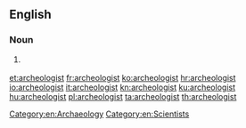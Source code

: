 ==English==

===Noun===
{{en-noun}}

# {{chiefly|US}} {{alternative spelling of|archaeologist}}

[[Category:en:Archaeology]]
[[Category:en:Scientists]]

[[et:archeologist]]
[[fr:archeologist]]
[[ko:archeologist]]
[[hr:archeologist]]
[[io:archeologist]]
[[it:archeologist]]
[[kn:archeologist]]
[[ku:archeologist]]
[[hu:archeologist]]
[[pl:archeologist]]
[[ta:archeologist]]
[[th:archeologist]]